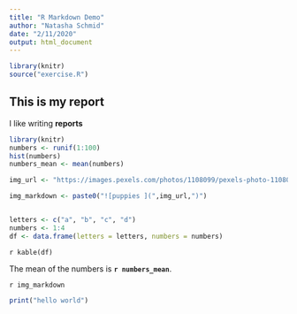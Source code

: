 ```yaml
---
title: "R Markdown Demo"
author: "Natasha Schmid"
date: "2/11/2020"
output: html_document
---
```


```r
library(knitr)
source("exercise.R")
```

## This is my report

I like writing **reports**


```r
library(knitr)
numbers <- runif(1:100)
hist(numbers)
numbers_mean <- mean(numbers)

img_url <- "https://images.pexels.com/photos/1108099/pexels-photo-1108099.jpeg?auto=compress&cs=tinysrgb&dpr=1&w=500"

img_markdown <- paste0("![puppies ](",img_url,")")


letters <- c("a", "b", "c", "d")
numbers <- 1:4
df <- data.frame(letters = letters, numbers = numbers)
```

`r kable(df)`

The mean of the numbers is **`r numbers_mean`**.

`r img_markdown`

```r
print("hello world")
```
